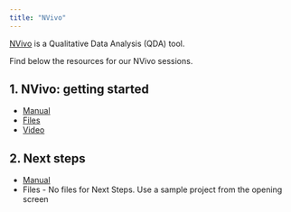 ```yaml
---
title: "NVivo"
---
```


[NVivo](https://my.uq.edu.au/information-and-services/information-technology/software-and-web-apps/uq-software-catalogue/nvivo) is a Qualitative Data Analysis (QDA) tool. 

Find below the resources for our NVivo sessions.

## 1. NVivo: getting started

* [Manual](https://github.com/uqlibrary/technology-training-assets/raw/master/NVivo/nvivo_getting_started.pdf)
* [Files](https://github.com/uqlibrary/technology-training-assets/raw/master/NVivo/NvivoGettingStarted.zip)
* [Video](https://www.youtube.com/watch?v=5MmiSqmKRQs)

## 2. Next steps

* [Manual](https://github.com/uqlibrary/technology-training-assets/raw/master/NVivo/nvivo_next_steps.pdf)
* Files - No files for Next Steps. Use a sample project from the opening screen
